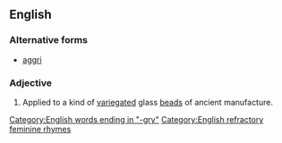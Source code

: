 ==English==

===Alternative forms===
* [[aggri]]

===Adjective===
{{en-adj|-}}

# Applied to a kind of [[variegated]] glass [[bead]]s of ancient manufacture.

[[Category:English words ending in "-gry"]]
[[Category:English refractory feminine rhymes]]